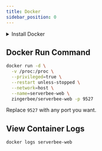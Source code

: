 ```yaml
---
title: Docker
sidebar_position: 0
---
```



<details>
    <summary>Install Docker</summary>
    <CodeBlock>{dockerCMD}</CodeBlock>
</details>

## Docker Run Command

```bash
docker run -d \
  -v /proc:/proc \
  --privileged=true \
  --restart unless-stopped \
  --network=host \
  --name=serverbee-web \
  zingerbee/serverbee-web -p 9527
```
Replace `9527` with any port you want.


## View Container Logs

```bash
docker logs serverbee-web
```
